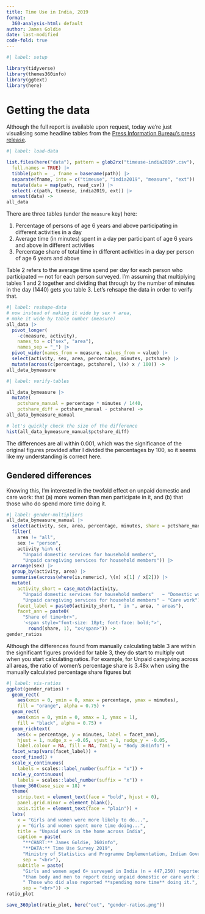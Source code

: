 ```yaml
---
title: Time Use in India, 2019
format:
  360-analysis-html: default
author: James Goldie
date: last-modified
code-fold: true
---
```


```r
#| label: setup

library(tidyverse)
library(themes360info)
library(ggtext)
library(here)
```

# Getting the data

Although the full report is available upon request, today we're just visualising some headline tables from the [Press Information Bureau's press release](https://www.pib.gov.in/PressReleasePage.aspx?PRID=1660028).

```r
#| label: load-data

list.files(here("data"), pattern = glob2rx("timeuse-india2019*.csv"),
  full.names = TRUE) |>
  tibble(path = _, fname = basename(path)) |>
  separate(fname, into = c("timeuse", "india2019", "measure", "ext")) |>
  mutate(data = map(path, read_csv)) |>
  select(-c(path, timeuse, india2019, ext)) |>
  unnest(data) ->
all_data
```

There are three tables (under the `measure` key) here:

1. Percentage of persons of age 6 years and above participating in different activities in a day
2. Average time (in minutes) spent in a day per participant of age 6 years and above in different activities
3. Percentage share of total time in different activities in a day per person of age 6 years and above

Table 2 refers to the average time spend per day for each person who participated — not for each person surveyed. I'm assuming that multiplying tables 1 and 2 together and dividing that through by the number of minutes in the day (1440) gets you table 3. Let's rehsape the data in order to verify that.

```r
#| label: reshape-data
# now instead of making it wide by sex + area,
# make it wide by table number (measure)
all_data |>
  pivot_longer(
    -c(measure, activity),
    names_to = c("sex", "area"),
    names_sep = "_") |>
  pivot_wider(names_from = measure, values_from = value) |>
  select(activity, sex, area, percentage, minutes, pctshare) |>
  mutate(across(c(percentage, pctshare), \(x) x / 100)) ->
all_data_bymeasure
```

```r
#| label: verify-tables

all_data_bymeasure |>
  mutate(
    pctshare_manual = percentage * minutes / 1440,
    pctshare_diff = pctshare_manual - pctshare) ->
all_data_bymeasure_manual

# let's quickly check the size of the difference
hist(all_data_bymeasure_manual$pctshare_diff)
```

The differences are all within 0.001, which was the significance of the original figures provided after I divided the percentages by 100, so it seems like my understanding is correct here.

## Gendered differences

Knowing this, I'm interested in the twofold effect on unpaid domestic and care work: that (a) more women than men participate in it, and (b) that those who do  spend more time doing it.

```r
#| label: gender-multipliers
all_data_bymeasure_manual |>
  select(activity, sex, area, percentage, minutes, share = pctshare_manual) |>
  filter(
    area != "all",
    sex != "person",
    activity %in% c(
      "Unpaid domestic services for household members",
      "Unpaid caregiving services for household members")) |>
  arrange(sex) |>
  group_by(activity, area) |>
  summarise(across(where(is.numeric), \(x) x[1] / x[2])) |>
  mutate(
    activity_short = case_match(activity,
      "Unpaid domestic services for household members"   ~ "Domestic work",
      "Unpaid caregiving services for household members" ~ "Care work"),
    facet_label = paste0(activity_short, " in ", area, " areas"),
    facet_ann = paste0(
      "Share of time<br>",
      '<span style="font-size: 18pt; font-face: bold;">',
        round(share, 1), "x</span>")) ->
gender_ratios
```

:::{.callout}
Although the differences found from manually calculating table 3 are within the significant figures provided for table 3, they do start to multiply out when you start calculating ratios. For example, for Unpaid caregiving across all areas, the ratio of women's percentage share is 3.48x when using the manually calculated percentage share figures but 
:::

```r
#| label: vis-ratios
ggplot(gender_ratios) +
  geom_rect(
    aes(xmin = 0, ymin = 0, xmax = percentage, ymax = minutes),
    fill = "orange", alpha = 0.75) +
  geom_rect(
    aes(xmin = 0, ymin = 0, xmax = 1, ymax = 1),
    fill = "black", alpha = 0.75) +
  geom_richtext(
    aes(x = percentage, y = minutes, label = facet_ann),
    hjust = 1, nudge_x = -0.05, vjust = 1, nudge_y = -0.05,
    label.colour = NA, fill = NA, family = "Body 360info") +
  facet_wrap(vars(facet_label)) +
  coord_fixed() +
  scale_x_continuous(
    labels = scales::label_number(suffix = "x")) +
  scale_y_continuous(
    labels = scales::label_number(suffix = "x")) +
  theme_360(base_size = 18) +
  theme(
    strip.text = element_text(face = "bold", hjust = 0),
    panel.grid.minor = element_blank(),
    axis.title = element_text(face = "plain")) +
  labs(
    x = "Girls and women were more likely to do...",
    y = "Girls and women spent more time doing...",
    title = "Unpaid work in the home across India",
    caption = paste(
      "**CHART:** James Goldie, 360info",
      "**DATA:** Time Use Survey 2019",
      "Ministry of Statistics and Programme Implementation, Indian Government",
      sep = "<br>"),
    subtitle = paste(
      "Girls and women aged 6+ surveyed in India (n = 447,250) reported being **more likely**",
      "than body and men to report doing unpaid domestic or care work in the house.",
      " Those who did also reported **spending more time** doing it.",
      sep = "<br>")) ->
ratio_plot

save_360plot(ratio_plot, here("out", "gender-ratios.png"))

```